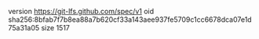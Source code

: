 version https://git-lfs.github.com/spec/v1
oid sha256:8bfab7f7b8ea88a7b620cf33a143aee937fe5709c1cc6678dca07e1d75a31a05
size 1517
